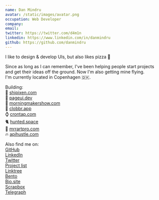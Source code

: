 ```yaml
---
name: Dan Mindru
avatar: /static/images/avatar.png
occupation: Web Developer
company:
email:
twitter: https://twitter.com/d4m1n
linkedin: https://www.linkedin.com/in/danmindru
github: https://github.com/danmindru
---
```


I like to design & develop UIs, but also likes pizza 🍕<br/>

Since as long as I can remember, I've been helping people start projects and get their ideas off the ground. Now I'm also getting mine flying.<br/>
I'm currently located in Copenhagen 🇩🇰.<br/>

Building:<br/>
🚀 [shipixen.com](https://shipixen.com)<br/>
📄 [pageui.dev](https://pageui.dev)<br/>
🤖 [morningmakershow.com](https://morningmakershow.com)<br/>
🏏 [clobbr.app](https://clobbr.app)<br/>
⌚️ [crontap.com](https://crontap.com)<br/>
🐈 [hunted.space](https://hunted.space)<br/>
👾 [mrrartpro.com](https://mrrartpro.com)<br/>
🔥 [apihustle.com](https://apihustle.com)<br/>

Also find me on:<br/>
[GitHub](https://github.com/danmindru)<br/>
[LinkedIn](https://www.linkedin.com/in/danmindru)<br/>
[Twitter](https://twitter.com/d4m1n)<br/>
[Project list](https://www.notion.so/d4m1n/My-current-projects-28e9f93353c24aafb13f263d15952ee6)<br/>
[Linktree](https://linktr.ee/d4m1n)<br/>
[Bento](https://bento.me/d4m1n)<br/>
[Bio.site](https://bio.site/d4m1n)<br/>
[Scrapbox](https://scrapbox.io/dans/My_projects)<br/>
[Telegraph](https://telegra.ph/Dans-projects-04-17)<br/>
